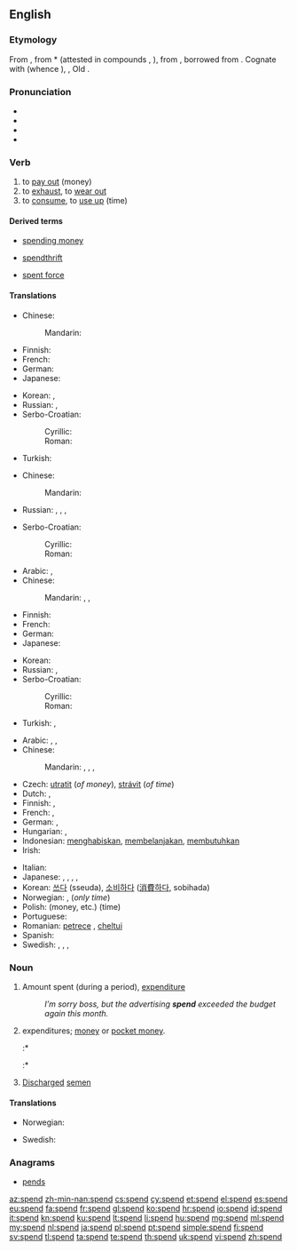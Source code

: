 ==English==

===Etymology===
From {{etyl|enm}} {{term|spenden|lang=enm}}, from {{etyl|ang}} *{{term||spendan|lang=ang}} (attested in compounds {{term|aspendan|āspendan|to spend|lang=ang}}, {{term|forspendan||to use up, consume|lang=ang}}), from {{proto|Germanic|spendanan||spendōnan|to spend|lang=en}}, borrowed from {{etyl|la}} {{term|expendere|expendere|to weigh out|lang=la}}. Cognate with {{etyl|goh|-}} {{term|spenton|spentōn|to consume, use, spend|lang=goh}} (whence {{etyl|de|-}} {{term|spenden||to donate, provide|lang=de}}), {{etyl|dum|-}} {{term|spenden||to spend, dedicate|lang=nl}}, Old {{etyl|is|-}} {{term|spenna||to spend|lang=is}}.

===Pronunciation===
* {{X-SAMPA|/spEnd/}}
* {{IPA|/spɛnd/}}
* {{audio|en-us-spend.ogg|Audio (US)}}
* {{rhymes|ɛnd}}

===Verb===
{{en-verb|spends|spending|spent}}
# to [[pay out]] (money)
# to [[exhaust]], to [[wear out]]
# to [[consume]], to [[use up]] (time)

====Derived terms====
{{rel-top3|Terms derived from ''spend'' (verb)}}
* [[spending money]]
{{rel-mid3}}
* [[spendthrift]]
{{rel-mid3}}
* [[spent force]]
{{rel-bottom}}

====Translations====
{{trans-top|to pay out}}
* Chinese:
*: Mandarin: {{t|zh|花|tr=huā|sc=Hani}}
* Finnish: {{t+|fi|kuluttaa}}
* French: {{t+|fr|dépenser}}
* German: {{t+|de|ausgeben}}
* Japanese: {{t+|ja|消費|tr=しょうひする, shōhi-suru|alt=消費する|sc=Jpan}}
{{trans-mid}}
* Korean: {{t+|ko|쓰다|tr=sseuda|sc=Kore}}, {{t+|ko|소비|tr=sobi-hada|alt=소비하다|sc=Kore}}
* Russian: {{t+|ru|тратить|tr=trátitʹ|sc=Cyrl}} {{impf}}, {{t+|ru|потратить|tr=potrátitʹ|sc=Cyrl}} {{pf.}}
* Serbo-Croatian:
*: Cyrillic: {{t-|sh|тратити}}
*: Roman: {{t-|sh|tratiti}}
* Turkish: {{t+|tr|harcamak}}
{{trans-bottom}}

{{trans-top|to wear out, to exhaust}}
* Chinese:
*: Mandarin: {{t|zh|花|tr=huā|sc=Hani}}
* Russian: {{t+|ru|тратить|tr=trátitʹ|sc=Cyrl}} {{impf}}, {{t+|ru|истратить|tr=istrátitʹ|sc=Cyrl}} {{pf.}}, {{t+|ru|расходовать|tr=rasxódovatʹ|sc=Cyrl}} {{impf}}, {{t+|ru|израсходовать|tr=izrasxódovatʹ|sc=Cyrl}} {{pf.}}
{{trans-mid}}
* Serbo-Croatian:
*: Cyrillic: {{t-|sh|тратити}}
*: Roman: {{t-|sh|tratiti}}
{{trans-bottom}}

{{trans-top|to consume, to use up}}
* Arabic: {{qualifier|pass (time)}} {{t-|ar|قضى|tr=qáḍā|sc=Arab}}, {{qualifier|imperfect:}} {{t-|ar|يقضي|tr=yáqḍī|sc=Arab}}
* Chinese:
*: Mandarin: {{t|zh|度過|sc=Hani}}, {{t|zh|度过|tr=dùguò|sc=Hani}}, {{t|zh|度|tr=dù|sc=Hani}}
* Finnish: {{t+|fi|viettää}}
* French: {{t+|fr|passer}}
* German: {{t+|de|verbringen}}
* Japanese: {{t-|ja|過ごす|tr=すごす, sugosu|sc=Jpan}}
{{trans-mid}}
* Korean: {{t+|ko|보내다|tr=bonaeda|sc=Kore}}
* Russian: {{t+|ru|проводить|tr=provodítʹ|sc=Cyrl}} {{impf}}, {{t+|ru|провести|tr=provestí|sc=Cyrl}} {{pf.}}
* Serbo-Croatian:
*: Cyrillic: {{t-|sh|проводити}}
*: Roman: {{t-|sh|provoditi}}
* Turkish: {{t+|tr|harcamak}}, {{t+|tr|geçirmek}}
{{trans-bottom}}

{{trans-top|Translations to be checked}}
* Arabic: {{t+|ar|صرف|tr=Sárafa}},  {{t-|ar|أنفق|tr='anfaqa}}, {{qualifier|time}} {{t-|ar|قضى|tr=qaDaa}}
* Chinese:
*: Mandarin: {{t-|cmn|花|tr=huā|sc=Hani}},  {{qualifier|time}} {{t-|cmn|度過|sc=Hani}},  {{t-|cmn|度过|tr=dùguò|sc=Hani}},  {{t-|cmn|度|tr=dù|sc=Hani}}
* Czech: [[utratit]] (''of money''), [[strávit]] (''of time'')
* Dutch: {{t+|nl|uitgeven}}, {{t+|nl|doorbrengen}}
* Finnish: {{t+|fi|kuluttaa}}, {{t+|fi|käyttää}}
* French: {{qualifier|time}} {{t+|fr|passer}}, {{qualifier|money, etc.}} {{t+|fr|dépenser}}
* German: {{t+|de|ausgeben}},  {{qualifier|time}} {{t+|de|verbringen}}
* Hungarian: {{t+|hu|költ}}, {{t+|hu|kiad}}
* Indonesian: [[habis|menghabiskan]], [[belanja|membelanjakan]], [[butuh|membutuhkan]]
* Irish: {{t-|ga|caith|xs=Irish}}
{{trans-mid}}
* Italian: {{t+|it|spendere}}
* Japanese: {{t+|ja|使う|tr=tsukau}}, {{t+|ja|かかる|tr=kakaru}}, {{t-|ja|要する|tr=ようする, yō-suru}}, {{t+|ja|消費|alt=消費する|tr=しょうひする, shōhi-suru}},  {{qualifier|time}} {{t-|ja|過ごす|tr=sugosu}}
* Korean: [[쓰다]] (sseuda), [[소비하다]] ([[消費]][[하다]], sobihada)
* Norwegian: {{t+|no|bruke}}, {{t-|no|tilbringe}} (''only time'')
* Polish: {{t+|pl|tracić}} (money, etc.) {{t+|pl|spędzać}} (time)
* Portuguese: {{t+|pt|gastar}}
* Romanian: [[petrece]] {{qualifier|time}}, [[cheltui]] {{qualifier|money, etc.}}
* Spanish: {{t+|es|gastar}}
* Swedish: {{t-|sv|göra slut på}}, {{qualifier|money, etc.}} {{t+|sv|förbruka}}, {{qualifier|money}} {{t+|sv|spendera}}, {{qualifier|time}} {{t+|sv|tillbringa}}
{{trans-bottom}}

===Noun===
{{en-noun}}

# Amount spent (during a period), [[expenditure]]
#: ''I’m sorry boss, but the advertising '''spend''' exceeded the budget again this month.''
# {{context|[[pluralize]]d|}} expenditures; [[money]] or [[pocket money]].
#:* {{quote-news
    | date = 2011-02-01
    | first = Ami
    | last = Sedghi
    | title = Record breaking January transfers: find the '''spends''' by club
    | newspaper = The Guardian
    | url = http://www.guardian.co.uk/news/datablog/2011/feb/01/january-transfer-spend-record-high-torres
    | passage = Total January '''spends''' by year
}}
#:* {{quote-web
    | year = 2011
    | title = Council spending over £500
    | site = Rochdale Metropolitan Borough Council
    | url = http://www.rochdale.gov.uk/business_and_employment/tenders_and_contracts/council_spending_over_£500.aspx
    | accessdate = 2012-01-26
    | passage = The '''spends''' have been made by our strategic partners ...
}}
# [[discharge|Discharged]] [[semen]]

====Translations====
{{trans-top|amount spent}}
{{trans-mid}}
{{trans-bottom}}

{{trans-top|a childish term for money or pocket money}}
* Norwegian: {{t-|no|lommepenger|p}}
{{trans-mid}}
* Swedish: {{t-|sv|fickpengar|p}}
{{trans-bottom}}

{{trans-top|discharged semen}}
{{trans-mid}}
{{trans-bottom}}

===Anagrams===
* [[pends#English|pends]]

[[az:spend]]
[[zh-min-nan:spend]]
[[cs:spend]]
[[cy:spend]]
[[et:spend]]
[[el:spend]]
[[es:spend]]
[[eu:spend]]
[[fa:spend]]
[[fr:spend]]
[[gl:spend]]
[[ko:spend]]
[[hr:spend]]
[[io:spend]]
[[id:spend]]
[[it:spend]]
[[kn:spend]]
[[ku:spend]]
[[lt:spend]]
[[li:spend]]
[[hu:spend]]
[[mg:spend]]
[[ml:spend]]
[[my:spend]]
[[nl:spend]]
[[ja:spend]]
[[pl:spend]]
[[pt:spend]]
[[simple:spend]]
[[fi:spend]]
[[sv:spend]]
[[tl:spend]]
[[ta:spend]]
[[te:spend]]
[[th:spend]]
[[uk:spend]]
[[vi:spend]]
[[zh:spend]]